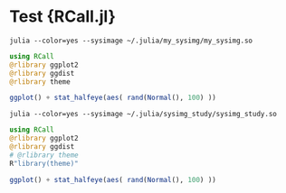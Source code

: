 # Test {RCall.jl}

`julia --color=yes --sysimage ~/.julia/my_sysimg/my_sysimg.so`

```julia
using RCall
@rlibrary ggplot2
@rlibrary ggdist
@rlibrary theme

ggplot() + stat_halfeye(aes( rand(Normal(), 100) ))
```


`julia --color=yes --sysimage ~/.julia/sysimg_study/sysimg_study.so`

```julia
using RCall
@rlibrary ggplot2
@rlibrary ggdist
# @rlibrary theme
R"library(theme)"

ggplot() + stat_halfeye(aes( rand(Normal(), 100) ))
```
